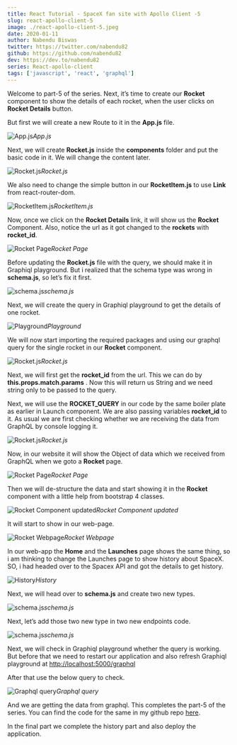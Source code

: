 ```yaml
---
title: React Tutorial - SpaceX fan site with Apollo Client -5
slug: react-apollo-client-5
image: ./react-apollo-client-5.jpeg
date: 2020-01-11
author: Nabendu Biswas
twitter: https://twitter.com/nabendu82
github: https://github.com/nabendu82
dev: https://dev.to/nabendu82
series: React-apollo-client
tags: ['javascript', 'react', 'graphql']
---
```


Welcome to part-5 of the series. Next, it’s time to create our **Rocket** component to show the details of each rocket, when the user clicks on **Rocket Details** button.

But first we will create a new Route to it in the **App.js** file.

![App.js](https://ik.imagekit.io/thewebdev/SpaceX/5/1_IUOWTkgrKu.png)*App.js*

Next, we will create **Rocket.js** inside the **components** folder and put the basic code in it. We will change the content later.

![Rocket.js](https://ik.imagekit.io/thewebdev/SpaceX/5/2_7IiRfDN7wI.png)*Rocket.js*

We also need to change the simple button in our **RocketItem.js** to use **Link** from react-router-dom.

![RocketItem.js](https://ik.imagekit.io/thewebdev/SpaceX/5/3_MI9g_AsjQ.png)*RocketItem.js*

Now, once we click on the **Rocket Details** link, it will show us the **Rocket** Component. Also, notice the url as it got changed to the **rockets** with **rocket_id**.

![Rocket Page](https://ik.imagekit.io/thewebdev/SpaceX/5/4_sMH_hHNmV.png)*Rocket Page*

Before updating the **Rocket.js** file with the query, we should make it in Graphiql playground. But i realized that the schema type was wrong in **schema.js**, so let’s fix it first.

![schema.js](https://ik.imagekit.io/thewebdev/SpaceX/5/5_lOZu8Tfbn_.png)*schema.js*

Next, we will create the query in Graphiql playground to get the details of one rocket.

![Playground](https://ik.imagekit.io/thewebdev/SpaceX/5/6_ShPe-L_sC.png)*Playground*

We will now start importing the required packages and using our graphql query for the single rocket in our **Rocket** component.

![Rocket.js](https://ik.imagekit.io/thewebdev/SpaceX/5/7_fMTa_HJbHo.png)*Rocket.js*

Next, we will first get the **rocket_id** from the url. This we can do by **this.props.match.params** . Now this will return us String and we need string only to be passed to the query.

Next, we will use the **ROCKET_QUERY** in our code by the same boiler plate as earlier in Launch component. We are also passing variables **rocket_id** to it. As usual we are first checking whether we are receiving the data from GraphQL by console logging it.

![Rocket.js](https://ik.imagekit.io/thewebdev/SpaceX/5/8_mqA4aoUQGd.png)*Rocket.js*

Now, in our website it will show the Object of data which we received from GraphQL when we goto a **Rocket** page.

![Rocket Page](https://ik.imagekit.io/thewebdev/SpaceX/5/9_XHq5s0zCc-.png)*Rocket Page*

Then we will de-structure the data and start showing it in the **Rocket** component with a little help from bootstrap 4 classes.

![Rocket Component updated](https://ik.imagekit.io/thewebdev/SpaceX/5/10_tbqrMCqiP7.png)*Rocket Component updated*

It will start to show in our web-page.

![Rocket Webpage](https://ik.imagekit.io/thewebdev/SpaceX/5/11_7GAcESvkz_.png)*Rocket Webpage*

In our web-app the **Home** and the **Launches** page shows the same thing, so i am thinking to change the Launches page to show history about SpaceX. SO, i had headed over to the Spacex API and got the details to get history.

![History](https://ik.imagekit.io/thewebdev/SpaceX/5/12_yLuUXJo0x.png)*History*

Next, we will head over to **schema.js** and create two new types.

![schema.js](https://ik.imagekit.io/thewebdev/SpaceX/5/13_QzhDRtzZ5.png)*schema.js*

Next, let’s add those two new type in two new endpoints code.

![schema.js](https://ik.imagekit.io/thewebdev/SpaceX/5/14_LiXGFjRFWN.png)*schema.js*

Next, we will check in Graphiql playground whether the query is working. But before that we need to restart our application and also refresh Graphiql playground at [http://localhost:5000/graphql](http://localhost:5000/graphql)

After that use the below query to check.

![Graphql query](https://ik.imagekit.io/thewebdev/SpaceX/5/15_RXIQMSBkcu.png)*Graphql query*

And we are getting the data from graphql. This completes the part-5 of the series. You can find the code for the same in my github repo [here](https://github.com/nabendu82/ReactApolloClient).

In the final part we complete the history part and also deploy the application.
